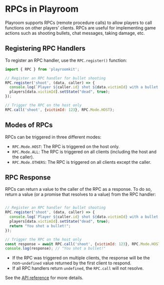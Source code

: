 
# RPCs in Playroom
Playroom supports RPCs (remote procedure calls) to allow players to call functions on other players' clients. RPCs are useful for implementing game actions such as shooting bullets, chat messages, taking damage, etc.

## Registering RPC Handlers

To register an RPC handler, use the `RPC.register()` function:

```js
import { RPC } from 'playroomkit';

// Register an RPC handler for bullet shooting
RPC.register('shoot', (data, caller) => {
  console.log(`Player ${caller.id} shot ${data.victimId} with a bullet!`);
  players[data.victimId].setState("dead", true);
});

// Trigger the RPC on the host only
RPC.call('shoot', {victimId: 123}, RPC.Mode.HOST);
```

## Modes of RPCs

RPCs can be triggered in three different modes:

- `RPC.Mode.HOST`: The RPC is triggered on the host only.
- `RPC.Mode.ALL`: The RPC is triggered on all clients (including the host and the caller).
- `RPC.Mode.OTHERS`: The RPC is triggered on all clients except the caller.

## RPC Response

RPCs can return a value to the caller of the RPC as a response. To do so, return a value (or a promise that resolves to a value) from the RPC handler:

```js

// Register an RPC handler for bullet shooting
RPC.register('shoot', (data, caller) => {
  console.log(`Player ${caller.id} shot ${data.victimId} with a bullet!`);
  players[data.victimId].setState("dead", true);
  return "You shot a bullet!";
});

// Trigger the RPC on the host only
const response = await RPC.call('shoot', {victimId: 123}, RPC.Mode.HOST);
console.log(response); // "You shot a bullet!"
```

- If the RPC was triggered on multiple clients, the response will be the non-`undefined` value returned by the first client to respond.
- If all RPC handlers return `undefined`, the `RPC.call` will not resolve.

See the [API reference](/apidocs#rpcregistername-string-callback-data-any-sender-playerstate--promiseany) for more details.